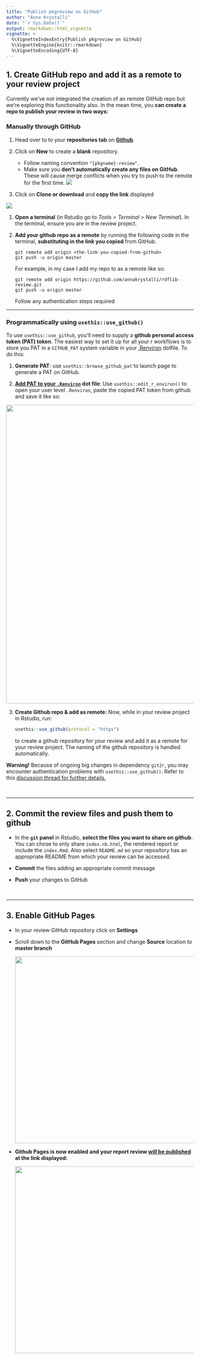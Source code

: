 ```yaml
---
title: "Publish pkgreview on GitHub"
author: "Anna Krystalli"
date: "`r Sys.Date()`"
output: rmarkdown::html_vignette
vignette: >
  %\VignetteIndexEntry{Publish pkgreview on GitHub}
  %\VignetteEngine{knitr::rmarkdown}
  %\VignetteEncoding{UTF-8}
---
```


## 1. Create GitHub repo and add it as a remote to your review project

Currently we've not integrated the creation of an remote GitHub repo but we're exploring this functionality also. In the mean time, you **can create a repo to publish your review in two ways:**

### Manually through GitHub

1. Head over to to your **repositories tab** on [**Github**](https://github.com).

1. Click on **New** to create a **blank** repository.
    - Follow naming convention `"{pkgname}-review"`.
    - Make sure you **don't automatically create any files on GitHub**. These will cause merge conflicts when you try to push to the remote for the first time.
    ![](assets/manual_gh.png)

1. Click on **Clone or download** and **copy the link** displayed

![](assets/clone.png)

1. **Open a terminal** (in Rstudio go to _Tools > Terminal > New Terminal_). In the terminal, ensure you are in the review project.

1. **Add your github repo as a remote** by running the following code in the terminal, **substituting in the link you copied** from GitHub.

    ```
    git remote add origin <the-link-you-copied-from-github>
    git push -u origin master
    ```
  For example, in my case I add my repo to as a remote like so:

    ```
    git remote add origin https://github.com/annakrystalli/rdflib-review.git
    git push -u origin master
    ```
  Follow any authentication steps required

****

### **Programmatically using `usethis::use_github()`**

To use `usethis::use_github`, you'll need to supply a **github personal access token (PAT) token**. The easiest way to set it up for all your r workflows is to store you PAT in a `GITHUB_PAT` system variable in your [.Renviron](https://csgillespie.github.io/efficientR/3-3-r-startup.html#renviron) dotfile.  To do this:

1. **Generate PAT**: use `usethis::browse_github_pat` to launch page to generate a PAT on GitHub.

2. **[Add PAT to your `.Renviron`](https://github.com/jennybc/happy-git-with-r/blob/master/81_github-api-tokens.Rmd) dot file**: Use `usethis::edit_r_environ()` to open your user level `.Renviron`, paste the copied PAT token from github and save it like so:

<img src="assets/renviron.png" width=800>

3. **Create Github repo & add as remote:** Now, while in your review project in Rstudio, run: 

    ```r
    usethis::use_github(protocol = "https")
    ```
  to create a github repository for your review and add it as a remote for your review project. The naming of the github repository is handled automatically.

<div class="alert alert-warning">
  <strong>Warning!</strong> Because of ongoing big changes in dependency `git2r`, you may encounter authentication problems with `usethis::use_github()`. Refer to this <a href="https://community.rstudio.com/t/difficulty-using-usethis-use-github/5579/4"> discussion thread for further details.</a>
</div>

<br>

***

## 2. Commit the review files and push them to github

+ In the **`git` panel** in Rstudio, **select the files you want to share on github**. You can chose to only share `index.nb.html`, the rendered report or include the `index.Rmd`. Also select `README.md` so your repository has an appropriate README from which your review can be accessed.

+ **Commit** the files adding an appropriate commit message

+ **Push** your changes to GitHub

<br>

***

## 3. Enable GitHub Pages

+ In your review GitHub repository click on **Settings**

+ Scroll down to the **GitHub Pages** section and change **Source** location to **master branch**

  <img src="assets/select_gh.png" width=500>

+ **Github Pages is now enabled and your report review [will be published](http://annakrystalli.me/rdflib-review/index.nb.html) at the link displayed:**

  <img src="assets/enabled_gh.png" width=500>
